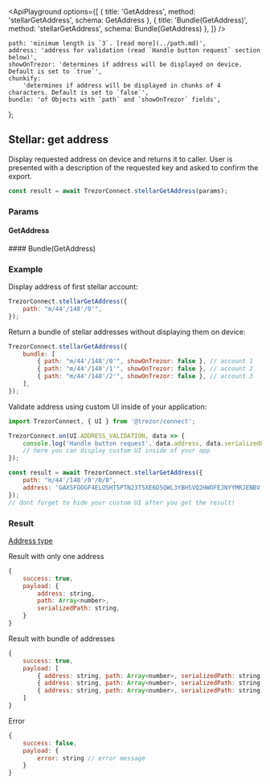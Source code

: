 

<ApiPlayground
    options={[
        { title: 'GetAddress', method: 'stellarGetAddress', schema: GetAddress },
        { title: 'Bundle(GetAddress)', method: 'stellarGetAddress', schema: Bundle(GetAddress) },
    ]}
/>

    path: 'minimum length is `3`. [read more](../path.md)',
    address: 'address for validation (read `Handle button request` section below)',
    showOnTrezor: 'determines if address will be displayed on device. Default is set to `true`',
    chunkify:
        'determines if address will be displayed in chunks of 4 characters. Default is set to `false`',
    bundle: 'of Objects with `path` and `showOnTrezor` fields',
};

## Stellar: get address

Display requested address on device and returns it to caller. User is presented with a description of the requested key and asked to confirm the export.

```javascript
const result = await TrezorConnect.stellarGetAddress(params);
```

### Params

#### GetAddress

<ParamsTable schema={GetAddress} descriptions={paramDescriptions} />
#### Bundle(GetAddress)

<Param name="bundle" type="`Array` of Objects with above schema" />

### Example

Display address of first stellar account:

```javascript
TrezorConnect.stellarGetAddress({
    path: "m/44'/148'/0'",
});
```

Return a bundle of stellar addresses without displaying them on device:

```javascript
TrezorConnect.stellarGetAddress({
    bundle: [
        { path: "m/44'/148'/0'", showOnTrezor: false }, // account 1
        { path: "m/44'/148'/1'", showOnTrezor: false }, // account 2
        { path: "m/44'/148'/2'", showOnTrezor: false }, // account 3
    ],
});
```

Validate address using custom UI inside of your application:

```javascript
import TrezorConnect, { UI } from '@trezor/connect';

TrezorConnect.on(UI.ADDRESS_VALIDATION, data => {
    console.log('Handle button request', data.address, data.serializedPath);
    // here you can display custom UI inside of your app
});

const result = await TrezorConnect.stellarGetAddress({
    path: "m/44'/148'/0'/0/0",
    address: 'GAXSFOOGF4ELO5HT5PTN23T5XE6D5QWL3YBHSVQ2HWOFEJNYYMRJENBV',
});
// dont forget to hide your custom UI after you get the result!
```

### Result

[Address type](https://github.com/trezor/trezor-suite/blob/develop/packages/connect/src/types/params.ts)

Result with only one address

```javascript
{
    success: true,
    payload: {
        address: string,
        path: Array<number>,
        serializedPath: string,
    }
}
```

Result with bundle of addresses

```javascript
{
    success: true,
    payload: [
        { address: string, path: Array<number>, serializedPath: string }, // account 1
        { address: string, path: Array<number>, serializedPath: string }, // account 2
        { address: string, path: Array<number>, serializedPath: string }, // account 3
    ]
}
```

Error

```javascript
{
    success: false,
    payload: {
        error: string // error message
    }
}
```
